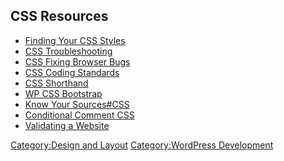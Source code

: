 == CSS Resources ==

* [[Finding Your CSS Styles]]
* [[CSS Troubleshooting]]
* [[CSS Fixing Browser Bugs]]
* [[CSS Coding Standards]]
* [[CSS Shorthand]]
* [[WP CSS Bootstrap]]
* [[Know Your Sources#CSS]]
* [[Conditional Comment CSS]]
* [[Validating a Website]]

[[Category:Design and Layout]]
[[Category:WordPress Development]]